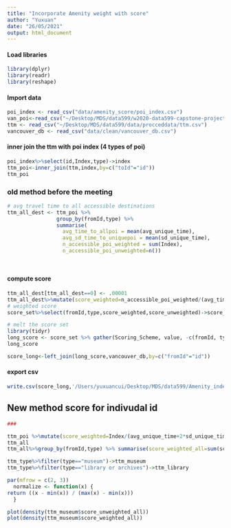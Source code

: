 ```yaml
---
title: "Incorporate Amenity weight with score"
author: "Yuxuan"
date: "26/05/2021"
output: html_document
---
```


#### Load libraries
```r
library(dplyr)
library(readr)
library(reshape)

```

#### Import data



```R
poi_index <- read_csv("data/amenity_score/poi_index.csv")
van_poi<-read_csv("~/Desktop/MDS/data599/w2020-data599-capstone-projects-statistics-canada-transit/data/clean/vancouver_facilities_2.csv")
ttm <- read_csv("~/Desktop/MDS/data599/data/procceddata/ttm.csv")
vancouver_db <- read_csv("data/clean/vancouver_db.csv")
```


#### inner join the ttm with poi index (4 types of poi)
```R
poi_index%>%select(id,Index,type)->index
ttm_poi<-inner_join(ttm,index,by=c("toId"="id"))
ttm_poi
```

###  old method before the meeting

```R
# avg travel time to all accessible destinations
ttm_all_dest <- ttm_poi %>%
                group_by(fromId,type) %>% 
                summarise(
                  avg_time_to_allpoi = mean(avg_unique_time), 
                  avg_sd_time_to_uniquepoi = mean(sd_unique_time),
                  n_accessible_poi_weighted = sum(Index),
                  n_accessible_poi_unweighted=n())
                



```













#### compute score

```R
ttm_all_dest[ttm_all_dest==0] <- .00001
ttm_all_dest%>%mutate(score_weighted=n_accessible_poi_weighted/(avg_time_to_allpoi*avg_sd_time_to_uniquepoi),score_unweighted=n_accessible_poi_unweighted/(avg_time_to_allpoi*avg_sd_time_to_uniquepoi))->score_set
# weighted score
score_set%>%select(fromId,type,score_weighted,score_unweighted)->score_set
```

```R
# melt the score set 
library(tidyr)
long_score <- score_set %>% gather(Scoring_Scheme, value, -c(fromId, type))
long_score
```

```R
score_long<-left_join(long_score,vancouver_db,by=c("fromId"="id"))
```


#### export csv 

```R

write.csv(score_long,'/Users/yuxuancui/Desktop/MDS/data599/Amenity_index/long_score.csv',row.names = FALSE)
```


## New method score for indivudal id 

```R

### 

ttm_poi %>%mutate(score_weighted=Index/(avg_unique_time+2*sd_unique_time), score_unweighted=1/(avg_unique_time+2*sd_unique_time))->ttm_all
ttm_all
ttm_all%>%group_by(fromId,type) %>% summarise(score_weighted_all=sum(score_weighted),score_unweighted_all=sum(score_unweighted))->ttm_type

ttm_type%>%filter(type=="museum")->ttm_museum
ttm_type%>%filter(type=="library or archives")->ttm_library
```


```R

par(mfrow = c(2, 3))
  normalize <- function(x) {
return ((x - min(x)) / (max(x) - min(x)))
  }

plot(density(ttm_museum$score_unweighted_all))
plot(density(ttm_museum$score_weighted_all))


```
